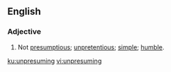 ==English==

===Adjective===
{{en-adj}}
# Not [[presumptious]]; [[unpretentious]]; [[simple]]; [[humble]].

[[ku:unpresuming]]
[[vi:unpresuming]]